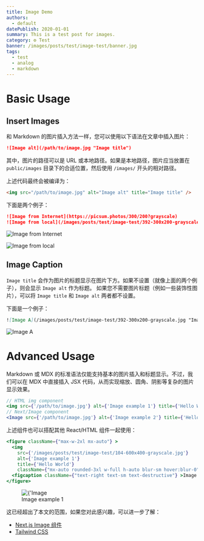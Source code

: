 ```yaml
---
title: Image Demo
authors:
  - default
datePublish: 2020-01-01
summary: This is a test post for images.
category: ⚙️ Test
banner: /images/posts/test/image-test/banner.jpg
tags:
  - test
  - analog
  - markdown
---
```


# Basic Usage

## Insert Images

和 Markdown 的图片插入方法一样，您可以使用以下语法在文章中插入图片：

```markdown
![Image alt](/path/to/image.jpg "Image title")
```
其中，图片的路径可以是 URL 或本地路径。如果是本地路径，图片应当放置在 `public/images` 目录下的合适位置，然后使用 `/images/` 开头的相对路径。

上述代码最终会被编译为：

```html
<img src="/path/to/image.jpg" alt="Image alt" title="Image title" />
```

下面是两个例子：

```markdown
![Image from Internet](https://picsum.photos/300/200?grayscale)
![Image from local](/images/posts/test/image-test/392-300x200-grayscale.jpg)
```
![Image from Internet](https://picsum.photos/300/200?grayscale)

![Image from local](/images/posts/test/image-test/392-300x200-grayscale.jpg)

## Image Caption

`Image title` 会作为图片的标题显示在图片下方。如果不设置（就像上面的两个例子），则会显示 `Image alt` 作为标题。
如果您不需要图片标题（例如一些装饰性图片），可以将 `Image title` 和 `Image alt` 两者都不设置。

下面是一个例子：

```markdown
![Image A](/images/posts/test/image-test/392-300x200-grayscale.jpg "Image B (rather than A)")
```

![Image A](/images/posts/test/image-test/392-300x200-grayscale.jpg "Image B (rather than A)")

# Advanced Usage

Markdown 或 MDX 的标准语法仅能支持基本的图片插入和标题显示。不过，我们可以在 MDX 中直接插入 JSX 代码，从而实现缩放、圆角、阴影等复杂的图片显示效果。

```jsx
// HTML img component
<img src={'/path/to/image.jpg'} alt={'Image example 1'} title={'Hello World'} width={200} height={300} />
// Next/Image component
<Image src={'/path/to/image.jpg'} alt={'Image example 2'} title={'Hello World'} width={200} height={300} />
```

上述组件也可以搭配其他 React/HTML 组件一起使用：

```jsx
<figure className={"max-w-2xl mx-auto"} >
  <img
    src={'/images/posts/test/image-test/104-600x400-grayscale.jpg'}
    alt={'Image example 1'}
    title={'Hello World'}
    className={"mx-auto rounded-3xl w-full h-auto blur-sm hover:blur-0"} />
  <figcaption className={"text-right text-sm text-destructive"} >Image example 1</figcaption>
</figure>
```

<figure className={"max-w-2xl mx-auto"} >
  <img
    src={'/images/posts/test/image-test/104-600x400-grayscale.jpg'}
    alt={'Image example 1'}
    title={'Hello World'}
    className={"mx-auto rounded-3xl w-full h-auto blur-sm hover:blur-0"} />
  <figcaption className={"text-right text-sm text-destructive"} >Image example 1</figcaption>
</figure>

这已经超出了本文的范围，如果您对此感兴趣，可以进一步了解：

- [Next.js Image 组件](https://nextjs.org/docs/api-reference/next/image)
- [Tailwind CSS](https://tailwindcss.com/docs/installation)
